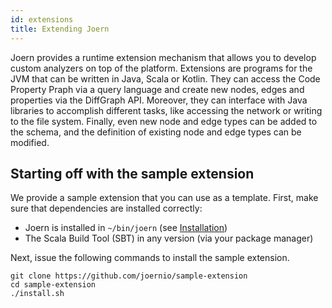 ```yaml
---
id: extensions
title: Extending Joern
---
```


Joern provides a runtime extension mechanism that allows you to
develop custom analyzers on top of the platform. Extensions are
programs for the JVM that can be written in Java, Scala or
Kotlin. They can access the Code Property Praph via a query language
and create new nodes, edges and properties via the DiffGraph
API. Moreover, they can interface with Java libraries to accomplish
different tasks, like accessing the network or writing to the file
system. Finally, even new node and edge types can be added to the
schema, and the definition of existing node and edge types can be
modified.

## Starting off with the sample extension

We provide a sample extension that you can use as a template. First,
make sure that dependencies are installed correctly:

*  Joern is installed in `~/bin/joern` (see
[Installation](/installation))
* The Scala Build Tool (SBT) in any version (via your package manager)


Next, issue the following commands to install the sample extension.

```
git clone https://github.com/joernio/sample-extension
cd sample-extension
./install.sh
```


